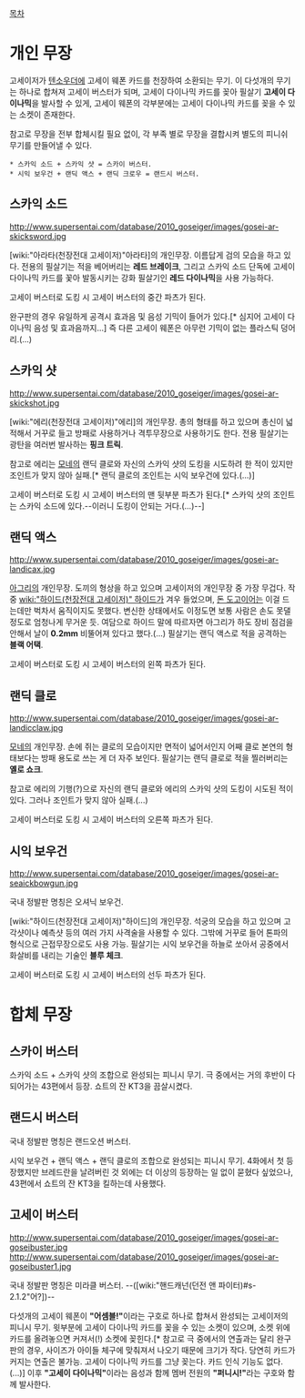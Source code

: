 [[목차]]

= 개인 무장 =
고세이저가 [[텐소우더]]에 고세이 웨폰 카드를 천장하여 소환되는 무기. 이 다섯개의 무기는 하나로 합쳐져 고세이 버스터가 되며, 고세이 다이나믹 카드를 꽂아 필살기 '''고세이 다이나믹'''을 발사할 수 있게, 고세이 웨폰의 각부분에는 고세이 다이나믹 카드를 꽂을 수 있는 소켓이 존재한다.

참고로 무장을 전부 합체시킬 필요 없이, 각 부족 별로 무장을 결합시켜 별도의 피니쉬 무기를 만들어낼 수 있다.

 * 스카익 소드 + 스카익 샷 = 스카이 버스터.
 * 시익 보우건 + 랜딕 액스 + 랜딕 크로우 = 랜드시 버스터.
== 스카익 소드 ==
http://www.supersentai.com/database/2010_goseiger/images/gosei-ar-skicksword.jpg

[wiki:"아라타(천장전대 고세이저)"아라타]의 개인무장. 이름답게 검의 모습을 하고 있다. 전용의 필살기는 적을 베어버리는 '''레드 브레이크''', 그리고 스카익 소드 단독에 고세이 다이나믹 카드를 꽃아 발동시키는 강화 필살기인 '''레드 다이나믹'''을 사용 가능하다.

고세이 버스터로 도킹 시 고세이 버스터의 중간 파츠가 된다.

완구판의 경우 유일하게 공격시 효과음 및 음성 기믹이 들어가 있다.[* 심지어 고세이 다이나믹 음성 및 효과음까지...] 즉 다른 고세이 웨폰은 아무런 기믹이 없는 플라스틱 덩어리.(...)

== 스카익 샷 ==
http://www.supersentai.com/database/2010_goseiger/images/gosei-ar-skickshot.jpg

[wiki:"에리(천장전대 고세이저)"에리]의 개인무장. 총의 형태를 하고 있으며 총신이 넓적해서 거꾸로 들고 방패로 사용하거나 격투무장으로 사용하기도 한다. 전용 필살기는 광탄을 여러번 발사하는 '''핑크 트릭'''.

참고로 에리는 [[모네]]의 랜딕 클로와 자신의 스카익 샷의 도킹을 시도하려 한 적이 있지만 조인트가 맞지 않아 실패.[* 랜딕 클로의 조인트는 시익 보우건에 있다.(...)]

고세이 버스터로 도킹 시 고세이 버스터의 맨 뒷부분 파츠가 된다.[* 스카익 샷의 조인트는 스카익 소드에 있다.--이러니 도킹이 안되는 거다.(...)--]

== 랜딕 액스 ==
http://www.supersentai.com/database/2010_goseiger/images/gosei-ar-landicax.jpg

[[아그리]]의 개인무장. 도끼의 형상을 하고 있으며 고세이저의 개인무장 중 가장 무겁다. 작중 [[wiki:"하이드(천장전대 고세이저)" 하이드]]가 겨우 들었으며, [[돈 도고이어]]는 이걸 드는데만 벅차서 움직이지도 못했다. 변신한 상태에서도 이정도면 보통 사람은 손도 못댈 정도로 엄청나게 무거운 듯. 여담으로 하이드 말에 따르자면 아그리가 하도 장비 점검을 안해서 날이 '''0.2mm''' 비뚤어져 있다고 했다.(...) 필살기는 랜딕 액스로 적을 공격하는 '''블랙 어택'''.

고세이 버스터로 도킹 시 고세이 버스터의 왼쪽 파츠가 된다.

== 랜딕 클로 ==
http://www.supersentai.com/database/2010_goseiger/images/gosei-ar-landicclaw.jpg

[[모네]]의 개인무장. 손에 쥐는 클로의 모습이지만 면적이 넓어서인지 어째 클로 본연의 형태보다는 방패 용도로 쓰는 게 더 자주 보인다. 필살기는 랜딕 클로로 적을 찔러버리는 '''옐로 쇼크'''.

참고로 에리의 기행(?)으로 자신의 랜딕 클로와 에리의 스카익 샷의 도킹이 시도된 적이 있다. 그러나 조인트가 맞지 않아 실패.(...) 

고세이 버스터로 도킹 시 고세이 버스터의 오른쪽 파츠가 된다.

== 시익 보우건 ==
http://www.supersentai.com/database/2010_goseiger/images/gosei-ar-seaickbowgun.jpg

국내 정발판 명칭은 오셔닉 보우건.

[wiki:"하이드(천장전대 고세이저)"하이드]의 개인무장. 석궁의 모습을 하고 있으며 고각샷이나 예측샷 등의 여러 가지 사격술을 사용할 수 있다. 그밖에 거꾸로 들어 톤파의 형식으로 근접무장으로도 사용 가능. 필살기는 시익 보우건을 하늘로 쏘아서 공중에서 화살비를 내리는 기술인 '''블루 체크'''.

고세이 버스터로 도킹 시 고세이 버스터의 선두 파츠가 된다.

= 합체 무장 =
== 스카이 버스터 ==
스카익 소드 + 스카익 샷의 조합으로 완성되는 피니시 무기. 극 중에서는 거의 후반이 다 되어가는 43편에서 등장. 쇼트의 잔 KT3을 끔살시켰다.

== 랜드시 버스터 ==
국내 정발판 명칭은 랜드오션 버스터.

시익 보우건 + 랜딕 액스 + 랜딕 클로의 조합으로 완성되는 피니시 무기. 4화에서 첫 등장했지만 브레드란을 날려버린 것 외에는 더 이상의 등장하는 일 없이 묻혔다 싶었으나, 43편에서 쇼트의 잔 KT3을 킬하는데 사용했다.

== 고세이 버스터 ==
http://www.supersentai.com/database/2010_goseiger/images/gosei-ar-goseibuster.jpg http://www.supersentai.com/database/2010_goseiger/images/gosei-ar-goseibuster1.jpg

국내 정발판 명칭은 미라클 버스터. --([wiki:"핸드캐넌(던전 앤 파이터)#s-2.1.2"어?])--

다섯개의 고세이 웨폰이 '''"어셈블!"'''이라는 구호로 하나로 합쳐서 완성되는 고세이저의 피니시 무기. 윗부분에 고세이 다이나믹 카드를 꽂을 수 있는 소켓이 있으며, 소켓 위에 카드를 올려놓으면 커져서(!) 소켓에 꽂힌다.[* 참고로 극 중에서의 연출과는 달리 완구판의 경우, 사이즈가 아이들 체구에 맞춰져서 나오기 때문에 크기가 작다. 당연히 카드가 커지는 연출은 불가능. 고세이 다이나믹 카드를 그냥 꽂는다. 카드 인식 기능도 없다.(...)] 이후 '''"고세이 다이나믹"'''이라는 음성과 함께 멤버 전원의 '''"퍼니시!"'''라는 구호와 함께 발사한다.
